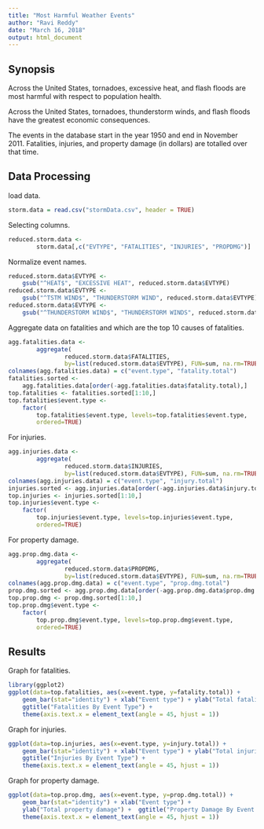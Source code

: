 ```yaml
---
title: "Most Harmful Weather Events"
author: "Ravi Reddy"
date: "March 16, 2018"
output: html_document
---
```


Synopsis
--------
Across the United States, tornadoes, excessive heat, and flash floods are most 
harmful with respect to population health.

Across the United States, tornadoes, thunderstorm winds, and flash floods have 
the greatest economic consequences.

The events in the database 
start in the year 1950 and end 
in November 2011.  Fatalities, injuries, and property damage (in dollars) are 
totalled over that time.  


Data Processing
---------------
load data.
```r
storm.data = read.csv("stormData.csv", header = TRUE)
```

Selecting columns.
```r
reduced.storm.data <- 
        storm.data[,c("EVTYPE", "FATALITIES", "INJURIES", "PROPDMG")]
```

Normalize event names.
```r
reduced.storm.data$EVTYPE <- 
    gsub("^HEAT$", "EXCESSIVE HEAT", reduced.storm.data$EVTYPE)
reduced.storm.data$EVTYPE <- 
    gsub("^TSTM WIND$", "THUNDERSTORM WIND", reduced.storm.data$EVTYPE)
reduced.storm.data$EVTYPE <- 
    gsub("^THUNDERSTORM WIND$", "THUNDERSTORM WINDS", reduced.storm.data$EVTYPE)
```

Aggregate data on fatalities and which  are the top 10 
causes of fatalities.
```r
agg.fatalities.data <-
        aggregate(
                reduced.storm.data$FATALITIES, 
                by=list(reduced.storm.data$EVTYPE), FUN=sum, na.rm=TRUE)
colnames(agg.fatalities.data) = c("event.type", "fatality.total")
fatalities.sorted <- 
    agg.fatalities.data[order(-agg.fatalities.data$fatality.total),] 
top.fatalities <- fatalities.sorted[1:10,]
top.fatalities$event.type <- 
    factor(
        top.fatalities$event.type, levels=top.fatalities$event.type, 
        ordered=TRUE)
```

For injuries.
```r
agg.injuries.data <-
        aggregate(
                reduced.storm.data$INJURIES, 
                by=list(reduced.storm.data$EVTYPE), FUN=sum, na.rm=TRUE)
colnames(agg.injuries.data) = c("event.type", "injury.total")
injuries.sorted <- agg.injuries.data[order(-agg.injuries.data$injury.total),] 
top.injuries <- injuries.sorted[1:10,]
top.injuries$event.type <- 
    factor(
        top.injuries$event.type, levels=top.injuries$event.type, 
        ordered=TRUE)
```

For property damage.
```r
agg.prop.dmg.data <-
        aggregate(
                reduced.storm.data$PROPDMG, 
                by=list(reduced.storm.data$EVTYPE), FUN=sum, na.rm=TRUE)
colnames(agg.prop.dmg.data) = c("event.type", "prop.dmg.total")
prop.dmg.sorted <- agg.prop.dmg.data[order(-agg.prop.dmg.data$prop.dmg.total),] 
top.prop.dmg <- prop.dmg.sorted[1:10,]
top.prop.dmg$event.type <- 
    factor(
        top.prop.dmg$event.type, levels=top.prop.dmg$event.type, 
        ordered=TRUE)
```

Results
-------
Graph for fatalities.
```r
library(ggplot2)
ggplot(data=top.fatalities, aes(x=event.type, y=fatality.total)) + 
    geom_bar(stat="identity") + xlab("Event type") + ylab("Total fatalities") + 
    ggtitle("Fatalities By Event Type") +
    theme(axis.text.x = element_text(angle = 45, hjust = 1))
```

Graph for injuries.
```r
ggplot(data=top.injuries, aes(x=event.type, y=injury.total)) + 
    geom_bar(stat="identity") + xlab("Event type") + ylab("Total injuries") + 
    ggtitle("Injuries By Event Type") +
    theme(axis.text.x = element_text(angle = 45, hjust = 1))
```

Graph for property damage.
```r
ggplot(data=top.prop.dmg, aes(x=event.type, y=prop.dmg.total)) + 
    geom_bar(stat="identity") + xlab("Event type") + 
    ylab("Total property damage") +  ggtitle("Property Damage By Event Type") + 
    theme(axis.text.x = element_text(angle = 45, hjust = 1))
```